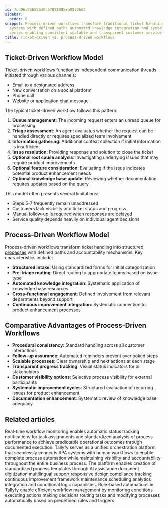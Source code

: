 ```yaml
---
id: 7cd96c85b52b39c570819888a8822b62
sidebar:
  order: 8
snippet: Process-driven workflows transform traditional ticket handling into structured
  systems with defined paths automated knowledge integration and systematic improvement
  cycles enabling consistent scalable and transparent customer service operations.
title: Ticket-driven vs. process-driven workflows
---
```


## Ticket-Driven Workflow Model

Ticket-driven workflows function as independent communication threads initiated through various channels:

* Email to a designated address
* New conversation on a social platform
* Phone call
* Website or application chat message

The typical ticket-driven workflow follows this pattern:

1. **Queue management**: The incoming request enters an unread queue for processing
2. **Triage assessment**: An agent evaluates whether the request can be handled directly or requires specialized team involvement
3. **Information gathering**: Additional context collection if initial information is insufficient
4. **Issue resolution**: Providing response and solution to close the ticket
5. **Optional root cause analysis**: Investigating underlying issues that may require product improvements
6. **Optional feature consideration**: Evaluating if the issue indicates potential product enhancement needs
7. **Optional knowledge base update**: Reviewing whether documentation requires updates based on the query

This model often presents several limitations:

* Steps 5-7 frequently remain unaddressed
* Customers lack visibility into ticket status and progress
* Manual follow-up is required when responses are delayed
* Service quality depends heavily on individual agent decisions

## Process-Driven Workflow Model

Process-driven workflows transform ticket handling into structured [processes](/products/pro/tracking-and-tasks/processes/) with defined paths and accountability mechanisms. Key characteristics include:

* **Structured intake**: Using standardized forms for initial categorization
* **Pre-triage routing**: Direct routing to appropriate teams based on issue type
* **Automated knowledge integration**: Systematic application of knowledge base resources
* **Cross-functional engagement**: Defined involvement from relevant departments beyond support
* **Continuous improvement integration**: Systematic connection to product enhancement processes

## Comparative Advantages of Process-Driven Workflows

* **Procedural consistency**: Standard handling across all customer interactions
* **Follow-up assurance**: Automated reminders prevent overlooked steps
* **Scalable processes**: Clear ownership and next actions at each stage
* **Transparent progress tracking**: Visual status indicators for all stakeholders
* **Customer visibility options**: Selective process visibility for external participants
* **Systematic improvement cycles**: Structured evaluation of recurring issues for product enhancement
* **Documentation enhancement**: Systematic review of knowledge base adequacy


## Related articles
<CardGrid>
<LinkTitleCard header="<b>Features > Real time status</b>" href="/products/pro/tutorials/features/real-time-status/" > Real-time workflow monitoring enables automatic status tracking notifications for task assignments and standardized analysis of process performance to achieve predictable operational outcomes through documented execution. </LinkTitleCard>
<LinkTitleCard header="<b>Open Api > Combining RPA systems and human operators</b>" href="/products/pro/integrations/open-api/how-does-tallyfy-combine-rpa-systems-and-human-operators/" > Tallyfy serves as a unified orchestration platform that seamlessly connects RPA systems with human workflows to enable complete process automation while maintaining visibility and accountability throughout the entire business process. </LinkTitleCard>
<LinkTitleCard header="<b>Features > Explain it once</b>" href="/products/pro/tutorials/features/explain-it-once/" > The platform enables creation of standardized process templates through AI assistance document digitization multilingual support responsive design compliance tracking continuous improvement framework maintenance scheduling analytics integration and conditional logic capabilities. </LinkTitleCard>
<LinkTitleCard header="<b>Templates > Automations</b>" href="/products/pro/documenting/templates/automations/" > Rule-based automations in Tallyfy enable efficient workflow management by monitoring conditions executing actions making decisions routing tasks and modifying processes automatically based on predefined rules and triggers. </LinkTitleCard>
</CardGrid>
